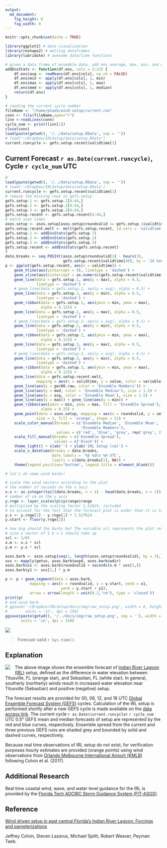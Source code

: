 ```yaml
---
output:
  md_document:
    fig_height: 6
    fig_width: 8
---
```


```r
knitr::opts_chunk$set(echo = TRUE)
```

```r
library(ggplot2) # data visualization
library(reshape2) # melting dataframes
library(lubridate) # awesome date/time functions

# given a data frame of ensemble data, add ens average, max, min, and median
addEnsStats <- function(df.ens, cols = 2:22) {
    df.ens$avg <- rowMeans(df.ens[cols], na.rm = FALSE)
    df.ens$min <- apply(df.ens[cols], 1, min)
    df.ens$max <- apply(df.ens[cols], 1, max)
    df.ens$med <- apply(df.ens[cols], 1, median)
    return(df.ens)
}
```

```r
# reading the current cycle number
fileName <- "/home/ptaeb/wind-setup/current.run"
conn <- file(fileName,open="r")
linn <-readLines(conn)
cycle_num <- print(linn[1])
close(conn)
load(paste(getwd(), '/../data/setup.RData', sep = ''))
# load('~/Dropbox/IRLSetup/data/setup.RData')
current.runcycle <- gefs.setup.recent$validtime[1]
```

## Current Forecast `r as.Date(current.runcycle)`, Cycle `r cycle_num` UTC

```r
#
load(paste(getwd(), '/../data/setup.RData', sep = ''))
# load('~/Dropbox/IRLSetup/data/setup.RData')
current.runcycle <- gefs.setup.recent$validtime[1]
# remove the missing rows in gefs.setup
gefs.setup.1 <- gefs.setup.1[4:44,]
gefs.setup.2 <- gefs.setup.2[4:44,]
gefs.setup.3 <- gefs.setup.3[4:44,]
gefs.setup.recent <- gefs.setup.recent[4:44,]
# match asos times
asos.setup <- asos.setup[asos.setup$roundvalid >= gefs.setup.1$validtime[1],]
gefs.setup.recent.melt <- melt(gefs.setup.recent, id.vars = 'validtime')
gefs.setup.1 <- addEnsStats(gefs.setup.1)
gefs.setup.2 <- addEnsStats(gefs.setup.2)
gefs.setup.3 <- addEnsStats(gefs.setup.3)
gefs.setup.recent <- addEnsStats(gefs.setup.recent)
#
date.breaks <- seq.POSIXt(asos.setup$roundvalid[1] - hours(3),
                          gefs.setup.recent$validtime[40], by = '24 hours')
p <- ggplot(gefs.setup.recent, aes(x = validtime)) +
    geom_hline(aes(yintercept = 0), linetype = 'dashed') +
    geom_vline(aes(xintercept = as.numeric(gefs.setup.recent$validtime[1]))) +
    geom_line(data = gefs.setup.1, aes(y = max), alpha = 0.5,
              linetype = 'dashed') +
    # geom_line(data = gefs.setup.1, aes(y = avg), alpha = 0.5) +
    geom_line(data = gefs.setup.1, aes(y = min), alpha = 0.5,
              linetype = 'dashed') +
    geom_ribbon(data = gefs.setup.1, aes(ymin = min, ymax = max),
                alpha = 0.125) +
    geom_line(data = gefs.setup.2, aes(y = max), alpha = 0.5,
              linetype = 'dashed') +
    # geom_line(data = gefs.setup.2, aes(y = avg), alpha = 0.5) +
    geom_line(data = gefs.setup.2, aes(y = min), alpha = 0.5,
              linetype = 'dashed') +
    geom_ribbon(data = gefs.setup.2, aes(ymin = min, ymax = max),
                alpha = 0.125) +
    geom_line(data = gefs.setup.3, aes(y = max), alpha = 0.5,
              linetype = 'dashed') +  
    # geom_line(data = gefs.setup.3, aes(y = avg), alpha = 0.5) +
    geom_line(data = gefs.setup.3, aes(y = min), alpha = 0.5,
              linetype = 'dashed') +
    geom_ribbon(data = gefs.setup.3, aes(ymin = min, ymax = max),
                alpha = 0.125) +
    geom_line(data = gefs.setup.recent.melt,
              mapping = aes(x = validtime, y = value, color = variable)) +
    geom_line(aes(y = gec00.raw, color = 'Ensemble Members')) +
    geom_line(aes(y = med, color = 'Ensemble Median'), size = 1.5) +
    geom_line(aes(y = avg, color = 'Ensemble Mean'), size = 1.5) +
    geom_line(aes(y = max)) + geom_line(aes(y = min)) +
    geom_ribbon(aes(ymin = min, ymax = max, fill = 'Ensemble Spread'),
                alpha = 0.25) +
    geom_point(data = asos.setup, mapping = aes(x = roundvalid, y = setup),
              size = 3, fill = 'orange', shape = 21) +
    scale_color_manual(breaks = c('Ensemble Median', 'Ensemble Mean',
                                  'Ensemble Members'),
                       values = c('red', 'blue', 'grey', rep('grey', 21))) +
    scale_fill_manual(breaks = c('Ensemble Spread'),
                      values = c('black')) +
    theme_light() + xlab('') + ylab('IRL Setup (cm)') +
    scale_x_datetime(breaks = date.breaks,
                     date_labels = '%b %d\n %H UTC',
                     limits = c(date.breaks[1], NA)) +
    theme(legend.position="bottom", legend.title = element_blank())

# let's do some wind barbs!

# scale the wind vectors according to the plot
# the number of seconds on the x axis
x.s <- as.integer(tail(date.breaks, n = 1) - head(date.breaks, n = 1)) * 86400
# number of cm on the y axis
y.rnge <- layer_scales(p)$y$range$range
# multiplied by the scaling factor 1.52624, included
# to account for the fact that the forecast plot is wider than it is tall
y.s <- y.rnge[2] - y.rnge[1] * 1.527624
y.start <- floor(y.rnge[2])

# how big should the barbs be? The variable scl represents the plot relative
# size a vector of 1 m s-1 should take up
scl <- 1/85
x.m <- x.s * scl
y.m <- y.s * scl

asos.barb <- asos.setup[seq(1, length(asos.setup$roundvalid), by = 3),]
uvs <- mapply(getuv, asos.barb$wspd, asos.barb$wdir)
asos.barb$x1 <- asos.barb$roundvalid + seconds(x.m * uvs[1,])
asos.barb$y1 <- uvs[2,] * y.m

p <- p + geom_segment(data = asos.barb, 
           mapping = aes(x = roundvalid, y = y.start, xend = x1, 
                         yend = y.start + y1), 
           arrow = arrow(length = unit(0.2,"cm"), type = 'closed'))
print(p)
# end wind barb
# ggsave('~/Dropbox/IRLSetup/docs/img/raw_setup.png', width = 8, height = 6,
#        units = 'in', dpi = 150)
ggsave(paste(getwd(), '/../docs/img/raw_setup.png', sep = ''), width = 8, height = 6,
       units = 'in', dpi = 150)
```

[![](img/raw_setup.png)](https://fit-winds.github.io/IRLSetup/img/raw_setup.png)

> Forecast valid `r Sys.time()`.

## Explanation

<img align="left" src="img/sensor_locations.png" style="padding-right: 12px; padding-bottom: 12px">

The above image shows the ensemble forecast of [Indian River Lagoon (IRL)](https://en.wikipedia.org/wiki/Indian_River_Lagoon) setup, defined as the difference in water elevation between Titusville, FL (orange star), and Sebastian, FL (white star). In general, southerly (northerly) winds result in increased water elevation near Titusville (Sebastian) and positive (negative) setup.

The forecast results are provided for 00, 06, 12, and 18 UTC [Global Ensemble Forecast System (GEFS)](https://www.ncdc.noaa.gov/data-access/model-data/model-datasets/global-ensemble-forecast-system-gefs) cycles. Calculation of the IRL setup is performed shortly after a new GEFS cycle is made available on the [data access link](http://www.ftp.ncep.noaa.gov/data/nccf/com/gens/prod/). The current cycle `r as.Date(current.runcycle)` `r cycle_num` UTC 0.5° GEFS mean and median forecasts of setup are represented by the red and blue curves, respectively. Ensemble spread from the current and three previous GEFS runs are shaded grey and bounded by solid and dashed curves, respectively.

Because real time observations of IRL setup do not exist, for verification purposes hourly estimates are provided (orange points) using wind observations from [Orlando Melbourne International Airport (KMLB)](https://en.wikipedia.org/wiki/Orlando_Melbourne_International_Airport) following Colvin et al. (2017).

## Additional Research

Real time coastal wind, wave, and water level guidance for the IRL is provided by the [Florida Tech ADCIRC Storm Guidance System (FIT-ASGS)](https://fl-asgs.github.io/ECFL-IRL/).

## Reference

[Wind driven setup in east central Florida's Indian River Lagoon: Forcings and pameterizations](https://www.sciencedirect.com/science/article/pii/S0272771418303421)

Jeffrey Colvin, Steven Lazarus, Michael Splitt, Robert Weaver, Peyman Taeb.
